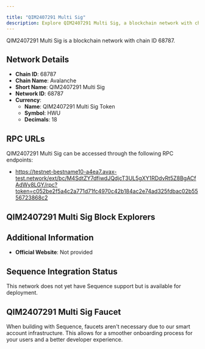 ```yaml
---

title: "QIM2407291 Multi Sig"
description: Explore QIM2407291 Multi Sig, a blockchain network with chain ID 68787. Learn about its native currency, QIM2407291 Multi Sig Token, and how to interact with the network.
---
```




QIM2407291 Multi Sig is a blockchain network with chain ID 68787.

## Network Details

- **Chain ID**: 68787
- **Chain Name**: Avalanche
- **Short Name**: QIM2407291 Multi Sig
- **Network ID**: 68787
- **Currency**: 
  - **Name**: QIM2407291 Multi Sig Token
  - **Symbol**: HWU
  - **Decimals**: 18

## RPC URLs

QIM2407291 Multi Sig can be accessed through the following RPC endpoints:

- https://testnet-bestname10-a4ea7.avax-test.network/ext/bc/M4SdtZY7dfiwdJQdjcT3UL5gXY1RDdvRt5Z8BgACfAdWy8LGY/rpc?token=c052be2f5a4c2a771d71fc4970c42b184ac2e74ad325fdbac02b5556723868c2

## QIM2407291 Multi Sig Block Explorers



## Additional Information

- **Official Website**: Not provided

## Sequence Integration Status

This network does not yet have Sequence support but is available for deployment.

## QIM2407291 Multi Sig Faucet

When building with Sequence, faucets aren't necessary due to our smart account infrastructure. This allows for a smoother onboarding process for your users and a better developer experience.
